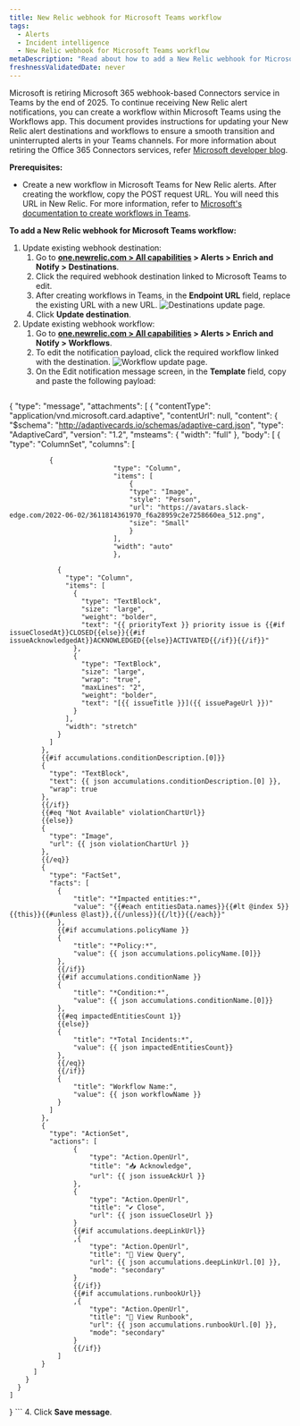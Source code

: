 ```yaml
---
title: New Relic webhook for Microsoft Teams workflow
tags:
  - Alerts
  - Incident intelligence
  - New Relic webhook for Microsoft Teams workflow
metaDescription: "Read about how to add a New Relic webhook for Microsoft Teams workflow."
freshnessValidatedDate: never
---
```


Microsoft is retiring Microsoft 365 webhook-based Connectors service in Teams by the end of 2025. To continue receiving New Relic alert notifications, you can create a workflow within Microsoft Teams using the Workflows app. This document provides instructions for updating your New Relic alert destinations and workflows to ensure a smooth transition and uninterrupted alerts in your Teams channels. For more information about retiring the Office 365 Connectors services, refer [Microsoft developer blog](https://devblogs.microsoft.com/microsoft365dev/retirement-of-office-365-connectors-within-microsoft-teams/).



**Prerequisites:**

* Create a new workflow in Microsoft Teams for New Relic alerts. After creating the workflow, copy the POST request URL. You will need this URL in New Relic. For more information, refer to [Microsoft's documentation to create workflows in Teams](https://support.microsoft.com/en-us/office/create-incoming-webhooks-with-workflows-for-microsoft-teams-8ae491c7-0394-4861-ba59-055e33f75498).


**To add a New Relic webhook for Microsoft Teams workflow:**


1. Update existing webhook destination: 
    1. Go to **[one.newrelic.com > All capabilities](https://one.newrelic.com/all-capabilities) > Alerts > Enrich and Notify > Destinations**.
    2. Click the required webhook destination linked to Microsoft Teams to edit.
    3. After creating workflows in Teams, in the **Endpoint URL** field, replace the existing URL with a new URL.
        <img
          title="Destinations update page"
          alt="Destinations update page."
          src="/images/alerts_destination_enpointurl.webp"
        />
    4. Click **Update destination**.
2. Update existing webhook workflow:
    1. Go to **[one.newrelic.com > All capabilities](https://one.newrelic.com/all-capabilities) > Alerts > Enrich and Notify > Workflows**.
    2. To edit the notification payload, click the required workflow linked with the destination.
        <img
          title="Workflow update page"
          alt="Workflow update page."
          src="/images/alerts_workflow_payload.webp"
        />
    3. On the <dnt>Edit notification message</dnt> screen, in the **Template** field, copy and paste the following payload:
        ```json
{
    "type": "message",
    "attachments": [
      {
        "contentType": "application/vnd.microsoft.card.adaptive",
        "contentUrl": null,
        "content": {
          "$schema": "http://adaptivecards.io/schemas/adaptive-card.json",
          "type": "AdaptiveCard",
          "version": "1.2",
          "msteams": { "width": "full" },
          "body": [
            {
              "type": "ColumnSet",
              "columns": [
              
              {
                              "type": "Column",
                              "items": [
                                  {
                                  "type": "Image",
                                  "style": "Person",
                                  "url": "https://avatars.slack-edge.com/2022-06-02/3611814361970_f6a28959c2e7258660ea_512.png",
                                  "size": "Small"
                                  }
                              ],
                              "width": "auto"
                              },
              
                {
                  "type": "Column",
                  "items": [
                    {
                      "type": "TextBlock",
                      "size": "large",
                      "weight": "bolder",
                      "text": "{{ priorityText }} priority issue is {{#if issueClosedAt}}CLOSED{{else}}{{#if issueAcknowledgedAt}}ACKNOWLEDGED{{else}}ACTIVATED{{/if}}{{/if}}"
                    },
                    {
                      "type": "TextBlock",
                      "size": "large",
                      "wrap": "true",
                      "maxLines": "2",
                      "weight": "bolder",
                      "text": "[{{ issueTitle }}]({{ issuePageUrl }})"
                    }
                  ],
                  "width": "stretch"
                }
              ]
            },
            {{#if accumulations.conditionDescription.[0]}}
            {
              "type": "TextBlock",
              "text": {{ json accumulations.conditionDescription.[0] }},
              "wrap": true
            },
            {{/if}}
            {{#eq "Not Available" violationChartUrl}}
            {{else}}
            {
              "type": "Image",
              "url": {{ json violationChartUrl }}
            }, 
            {{/eq}}
            {
              "type": "FactSet",
              "facts": [
                {
                    "title": "*Impacted entities:*",
                    "value": "{{#each entitiesData.names}}{{#lt @index 5}}{{this}}{{#unless @last}},{{/unless}}{{/lt}}{{/each}}"
                },
                {{#if accumulations.policyName }}
                {
                    "title": "*Policy:*",
                    "value": {{ json accumulations.policyName.[0]}}
                },
                {{/if}}
                {{#if accumulations.conditionName }}
                {
                    "title": "*Condition:*",
                    "value": {{ json accumulations.conditionName.[0]}}
                },
                {{#eq impactedEntitiesCount 1}}
                {{else}}
                {
                    "title": "*Total Incidents:*",
                    "value": {{ json impactedEntitiesCount}}
                },
                {{/eq}}
                {{/if}}
                {
                    "title": "Workflow Name:",
                    "value": {{ json workflowName }}
                }
              ]
            }, 
            {
              "type": "ActionSet",
              "actions": [
                    {
                        "type": "Action.OpenUrl",
                        "title": "📥 Acknowledge",
                        "url": {{ json issueAckUrl }}
                    },
                    {
                        "type": "Action.OpenUrl",
                        "title": "✔️ Close",
                        "url": {{ json issueCloseUrl }}
                    }
                    {{#if accumulations.deepLinkUrl}}
                    ,{
                        "type": "Action.OpenUrl",
                        "title": "🔎 View Query",
                        "url": {{ json accumulations.deepLinkUrl.[0] }},
                        "mode": "secondary"
                    }
                    {{/if}}
                    {{#if accumulations.runbookUrl}}
                    ,{
                        "type": "Action.OpenUrl",
                        "title": "📕 View Runbook",
                        "url": {{ json accumulations.runbookUrl.[0] }},
                        "mode": "secondary"
                    }
                    {{/if}}
                ]
            }
          ]
        }
      }
    ]
}
        ```
    4. Click **Save message**.

